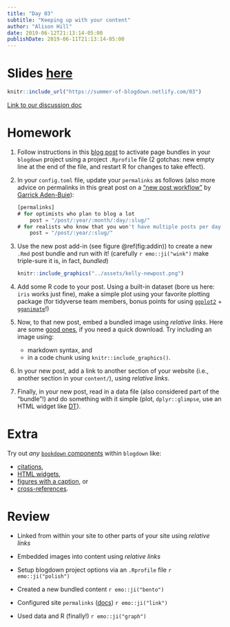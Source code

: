 ```yaml
---
title: "Day 03"
subtitle: "Keeping up with your content"
author: "Alison Hill"
date: 2019-06-12T21:13:14-05:00
publishDate: 2019-06-11T21:13:14-05:00
---
```


# Slides <a href="/03" target="_blank">here</a>

```r
knitr::include_url("https://summer-of-blogdown.netlify.com/03")
```

[Link to our discussion doc](https://docs.google.com/document/d/1Udr1ImgS-M8_c4qRRKG7eqJGs4_CXnBjM-WFBRXYTF0/edit#heading=h.tqen04nraw7u)

# Homework

1. Follow instructions in this [blog post](https://alison.rbind.io/post/2019-02-21-hugo-page-bundles/) to activate page bundles in your `blogdown` project using a project `.Rprofile` file (2 gotchas: new empty line at the end of the file, and restart R for changes to take effect).

1. In your `config.toml` file, update your `permalinks` as follows (also more advice on permalinks in this great post on a ["new post workflow"](https://www.garrickadenbuie.com/blog/blogdown-netlify-new-post-workflow/) by [Garrick Aden-Buie](https://twitter.com/grrrck)):

    ```js
    [permalinks]
    # for optimists who plan to blog a lot
        post = "/post/:year/:month/:day/:slug/" 
    # for realists who know that you won't have multiple posts per day (or maybe even month)
        post = "/post/:year/:slug/" 
    ```


1. Use the new post add-in (see figure \@ref(fig:addin)) to create a new `.Rmd` post bundle and run with it! (carefully `r emo::ji("wink")` make triple-sure it is, in fact, *bundled*)

    ```r
    knitr::include_graphics("../assets/kelly-newpost.png")
    ```

1. Add some R code to your post. Using a built-in dataset (bore us here: `iris` works just fine), make a simple plot using your favorite plotting package (for tidyverse team members, bonus points for using [`ggplot2`](https://ggplot2.tidyverse.org/) + [`gganimate`](https://gganimate.com/)!)

1. Now, to that new post, embed a bundled image using *relative links*. Here are some [good ones](https://unsplash.com/), if you need a quick download. Try including an image using:
    + markdown syntax, and 
    + in a code chunk using `knitr::include_graphics()`.

1. In your new post, add a link to another section of your website (i.e., another section in your `content/`), using *relative links*.

1. Finally, in your new post, read in a data file (also considered part of the "bundle"!) and do something with it simple (plot, `dplyr::glimpse`, use an HTML widget like [DT](https://rstudio.github.io/DT/)).

# Extra

Try out *any* [`bookdown` components](https://bookdown.org/yihui/bookdown/components.html) within `blogdown` like: 

+ [citations](https://blogdown-demo.rbind.io/2017/08/28/adding-citations-to-posts/), 
+ [HTML widgets](https://blogdown-demo.rbind.io/2017/09/07/adding-htmlwidgets-to-r-markdown-posts/),
+ [figures with a caption](https://blogdown-demo.rbind.io/2017/10/06/adding-figures-and-other-images-to-posts/), or
+ [cross-references](https://bookdown.org/yihui/bookdown/cross-references.html).

# Review

+ Linked from within your site to other parts of your site using *relative links*

+ Embedded images into content using *relative links*

+ Setup blogdown project options via an `.Rprofile` file `r emo::ji("polish")`

+ Created a new bundled content `r emo::ji("bento")`

+ Configured site `permalinks` ([docs](https://gohugo.io/content-management/urls/#permalinks-configuration-example)) `r emo::ji("link")`

+ Used data and R (finally!) `r emo::ji("graph")`



